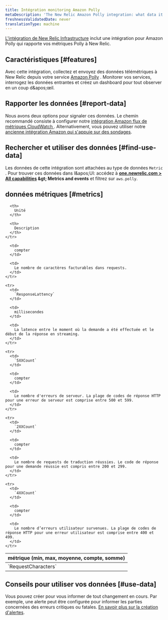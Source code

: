 ```yaml
---
title: Intégration monitoring Amazon Polly
metaDescription: 'The New Relic Amazon Polly integration: what data it reports, and how to enable it.'
freshnessValidatedDate: never
translationType: machine
---
```


[L'intégration de New Relic Infrastructure](/docs/infrastructure/introduction-infra-monitoring) inclut une intégration pour <DNT>Amazon Polly</DNT> qui rapporte vos métriques Polly à New Relic.

## Caractéristiques [#features]

Avec cette intégration, collectez et envoyez des données télémétriques à New Relic depuis votre service [<DNT>Amazon Polly</DNT>](https://docs.aws.amazon.com/polly) . Monitorer vos services, interrogez les données entrantes et créez un dashboard pour tout observer en un coup d&amp;apos;œil.

## Rapporter les données [#report-data]

Nous avons deux options pour signaler ces données. Le chemin recommandé consiste à configurer notre [intégration Amazon flux de métriques CloudWatch ](/docs/infrastructure/amazon-integrations/connect/aws-metric-stream). Alternativement, vous pouvez utiliser notre [ancienne intégration Amazon qui s'appuie sur des sondages](/docs/infrastructure/infrastructure-integrations/cloud-integrations/configure-polling-frequency-data-collection-cloud-integrations).

## Rechercher et utiliser des données [#find-use-data]

Les données de cette intégration sont attachées au type de données `Metric` . Pour trouver ces données dans l&amp;apos;UI: accédez à <DNT>**[one.newrelic.com &gt; All capabilities](https://one.newrelic.com/all-capabilities) &amp;gt; Metrics and events**</DNT> et filtrez sur `aws.polly`.

## données métriques [#metrics]

<table>
  <thead>
    <tr>
      <th style={{ width: "200px" }}>
        métrique (min, max, moyenne, compte, somme)
      </th>

      <th>
        Unité
      </th>

      <th>
        Description
      </th>
    </tr>
  </thead>

  <tbody>
    <tr>
      <td>
        `RequestCharacters`
      </td>

      <td>
        compter
      </td>

      <td>
        Le nombre de caractères facturables dans requests.
      </td>
    </tr>

    <tr>
      <td>
        `ResponseLattency`
      </td>

      <td>
        millisecondes
      </td>

      <td>
        La latence entre le moment où la demande a été effectuée et le début de la réponse en streaming.
      </td>
    </tr>

    <tr>
      <td>
        `5XXCount`
      </td>

      <td>
        compter
      </td>

      <td>
        Le nombre d'erreurs de serveur. La plage de codes de réponse HTTP pour une erreur de serveur est comprise entre 500 et 599.
      </td>
    </tr>

    <tr>
      <td>
        `2XXCount`
      </td>

      <td>
        compter
      </td>

      <td>
        Le nombre de requests de traduction réussies. Le code de réponse pour une demande réussie est compris entre 200 et 299.
      </td>
    </tr>

    <tr>
      <td>
        `4XXCount`
      </td>

      <td>
        compter
      </td>

      <td>
        Le nombre d’erreurs utilisateur survenues. La plage de codes de réponse HTTP pour une erreur utilisateur est comprise entre 400 et 499.
      </td>
    </tr>
  </tbody>
</table>

## Conseils pour utiliser vos données [#use-data]

Vous pouvez créer <InlinePopover type="alerts" />pour vous informer de tout changement en cours. Par exemple, une alerte peut être configurée pour informer les parties concernées des erreurs critiques ou fatales. [En savoir plus sur la création d'alertes](/docs/alerts-applied-intelligence/new-relic-alerts/learn-alerts/introduction-alerts).